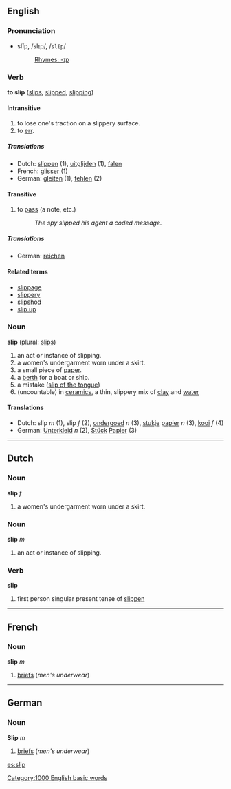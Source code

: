 ==English==
===Pronunciation===
*slĭp, /slɪp/, /<tt>slIp</tt>/
*:[[Rhymes:English:-ɪp|Rhymes: -ɪp]]

===Verb===
'''to slip''' ([[slips]], [[slipped]], [[slipping]])

====Intransitive====
# to lose one's traction on a slippery surface.
# to [[err]].

=====Translations=====
*Dutch: [[slippen]] (1), [[uitglijden]] (1), [[falen]]
*French: [[glisser]] (1)
*German: [[gleiten]] (1), [[fehlen]] (2)

====Transitive====
# to [[pass]] (a note, etc.)
#: ''The spy slipped his agent a coded message.''

=====Translations=====
*German: [[reichen]]

====Related terms====
*[[slippage]]
*[[slippery]]
*[[slipshod]]
*[[slip up]]

===Noun===
'''slip''' (plural: [[slips]])

# an act or instance of slipping.
# a women's undergarment worn under a skirt.
# a small piece of [[paper]].
# a [[berth]] for a boat or ship.
# a mistake ([[slip of the tongue]])
#(uncountable) in [[ceramics]], a thin, slippery mix of [[clay]] and [[water]]

====Translations====
*Dutch: slip ''m'' (1), slip ''f'' (2), [[ondergoed]] ''n'' (3), [[stukje]] [[papier]] ''n'' (3), [[kooi]] ''f'' (4)
*German:  [[Unterkleid]] ''n'' (2), [[Stück]] [[Papier]] (3)

----

==Dutch==
===Noun===
'''slip''' ''f''

# a women's undergarment worn under a skirt.

===Noun===
'''slip''' ''m''

# an act or instance of slipping.

===Verb===
'''slip'''

# first person singular present tense of [[slippen]] 
----
==French==
===Noun===
'''slip''' ''m''
#[[briefs]] (''men's underwear'')

----
==German==
===Noun===
'''Slip''' ''m''

# [[briefs]] (''men's underwear'')

[[es:slip]]
[[Category:1000 English basic words]]